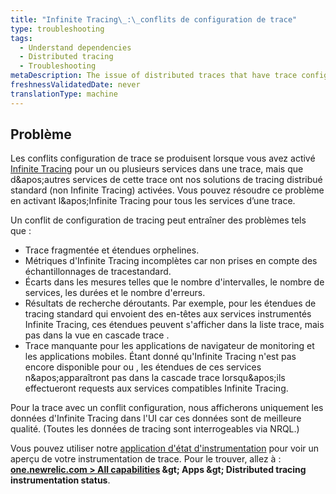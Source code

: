 ```yaml
---
title: "Infinite Tracing\_:\_conflits de configuration de trace"
type: troubleshooting
tags:
  - Understand dependencies
  - Distributed tracing
  - Troubleshooting
metaDescription: The issue of distributed traces that have trace configuration conflicts (some services having Infinite Tracing and some have standard tracing).
freshnessValidatedDate: never
translationType: machine
---
```


## Problème

Les conflits configuration de trace se produisent lorsque vous avez activé [Infinite Tracing](/docs/understand-dependencies/distributed-tracing/infinite-tracing/introduction-infinite-tracing) pour un ou plusieurs services dans une trace, mais que d&amp;apos;autres services de cette trace ont nos solutions de tracing distribué standard (non Infinite Tracing) activées. Vous pouvez résoudre ce problème en activant l&amp;apos;Infinite Tracing pour tous les services d’une trace.

Un conflit de configuration de tracing peut entraîner des problèmes tels que :

* Trace fragmentée et étendues orphelines.
* Métriques d&apos;Infinite Tracing incomplètes car non prises en compte des échantillonnages de tracestandard.
* Écarts dans les mesures telles que le nombre d&apos;intervalles, le nombre de services, les durées et le nombre d&apos;erreurs.
* Résultats de recherche déroutants. Par exemple, pour les étendues de tracing standard qui envoient des en-têtes aux services instrumentés Infinite Tracing, ces étendues peuvent s&apos;afficher dans la liste trace, mais pas dans la vue en cascade trace .
* Trace manquante pour les applications de navigateur de monitoring et les applications mobiles. Étant donné qu&apos;Infinite Tracing n&apos;est pas encore disponible pour <InlinePopover type="mobile" />ou <InlinePopover type="browser" />, les étendues de ces services n&amp;apos;apparaîtront pas dans la cascade trace lorsqu&amp;apos;ils effectueront requests aux services compatibles Infinite Tracing.

Pour la trace avec un conflit configuration, nous afficherons uniquement les données d&apos;Infinite Tracing dans l&apos;UI car ces données sont de meilleure qualité. (Toutes les données de tracing sont interrogeables via NRQL.)

Vous pouvez utiliser notre [application d&apos;état d&apos;instrumentation](https://one.newrelic.com/dt-setup-assistant) pour voir un aperçu de votre instrumentation de trace. Pour le trouver, allez à : <DNT>**[one.newrelic.com &gt; All capabilities](https://one.newrelic.com/all-capabilities) &amp;gt; Apps &amp;gt; Distributed tracing instrumentation status**</DNT>.